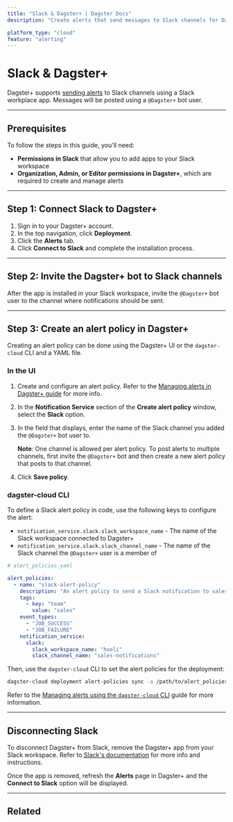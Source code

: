 ```yaml
---
title: "Slack & Dagster+ | Dagster Docs"
description: "Create alerts that send messages to Slack channels for Dagster+ events."

platform_type: "cloud"
feature: "alerting"
---
```


# Slack & Dagster+

<ApplicableDagsterProduct />

Dagster+ supports [sending alerts](/dagster-plus/managing-deployments/alerts) to Slack channels using a Slack workplace app. Messages will be posted using a `@Dagster+` bot user.

---

## Prerequisites

To follow the steps in this guide, you'll need:

- **Permissions in Slack** that allow you to add apps to your Slack workspace
- **Organization, Admin, or Editor permissions in Dagster+**, which are required to create and manage alerts

---

## Step 1: Connect Slack to Dagster+

1. Sign in to your Dagster+ account.
2. In the top navigation, click **Deployment**.
3. Click the **Alerts** tab.
4. Click **Connect to Slack** and complete the installation process.

---

## Step 2: Invite the Dagster+ bot to Slack channels

After the app is installed in your Slack workspace, invite the `@Dagster+` bot user to the channel where notifications should be sent.

---

## Step 3: Create an alert policy in Dagster+

Creating an alert policy can be done using the Dagster+ UI or the `dagster-cloud` CLI and a YAML file.

<TabGroup>
<TabItem name="In the UI">

### In the UI

1. Create and configure an alert policy. Refer to the [Managing alerts in Dagster+ guide](/dagster-plus/managing-deployments/alerts/managing-alerts-in-ui) for more info.

2. In the **Notification Service** section of the **Create alert policy** window, select the **Slack** option.

3. In the field that displays, enter the name of the Slack channel you added the `@Dagster+` bot user to.

   **Note**: One channel is allowed per alert policy. To post alerts to multiple channels, first invite the `@Dagster+` bot and then create a new alert policy that posts to that channel.

4. Click **Save policy**.

</TabItem>
<TabItem name="dagster-cloud CLI">

### dagster-cloud CLI

To define a Slack alert policy in code, use the following keys to configure the alert:

- `notification_service.slack.slack_workspace_name` - The name of the Slack workspace connected to Dagster+
- `notification_service.slack.slack_channel_name` - The name of the Slack channel the `@Dagster+` user is a member of

```yaml file=/dagster_cloud/alerts/slack_policy.yaml
# alert_policies.yaml

alert_policies:
  - name: "slack-alert-policy"
    description: "An alert policy to send a Slack notification to sales on job failure or success."
    tags:
      - key: "team"
        value: "sales"
    event_types:
      - "JOB_SUCCESS"
      - "JOB_FAILURE"
    notification_service:
      slack:
        slack_workspace_name: "hooli"
        slack_channel_name: "sales-notifications"
```

Then, use the `dagster-cloud` CLI to set the alert policies for the deployment:

```bash file=/dagster_cloud/alerts/cli_commands.yaml startafter=start_set_alerts endbefore=end_set_alerts
dagster-cloud deployment alert-policies sync -a /path/to/alert_policies.yaml
```

Refer to the [Managing alerts using the `dagster-cloud` CLI](/dagster-plus/managing-deployments/alerts/managing-alerts-cli) guide for more information.

</TabItem>
</TabGroup>

---

## Disconnecting Slack

To disconnect Dagster+ from Slack, remove the Dagster+ app from your Slack workspace. Refer to [Slack's documentation](https://slack.com/help/articles/360003125231-Remove-apps-and-custom-integrations-from-your-workspace#remove-an-app) for more info and instructions.

Once the app is removed, refresh the **Alerts** page in Dagster+ and the **Connect to Slack** option will be displayed.

---

## Related

<ArticleList>
  <ArticleListItem
    title="Dagster+ alerts"
    href="/dagster-plus/managing-deployments/alerts"
  ></ArticleListItem>
  <ArticleListItem
    title="Managing alerts in Dagster+"
    href="/dagster-plus/managing-deployments/alerts/managing-alerts-in-ui"
  ></ArticleListItem>
  <ArticleListItem
    title="Managing alerts using the dagster-cloud CLI"
    href="/dagster-plus/managing-deployments/alerts/managing-alerts-cli"
  ></ArticleListItem>
  <ArticleListItem
    title="Deployment settings"
    href="/dagster-plus/managing-deployments/deployment-settings-reference"
  ></ArticleListItem>
  <ArticleListItem
    title="dagster-cloud CLI"
    href="/dagster-plus/managing-deployments/dagster-cloud-cli"
  ></ArticleListItem>
  <ArticleListItem
    title="dagster_cloud.yaml"
    href="/dagster-plus/managing-deployments/dagster-cloud-yaml"
  ></ArticleListItem>
</ArticleList>
